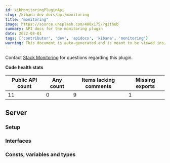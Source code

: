 ```yaml
---
id: kibMonitoringPluginApi
slug: /kibana-dev-docs/api/monitoring
title: "monitoring"
image: https://source.unsplash.com/400x175/?github
summary: API docs for the monitoring plugin
date: 2022-08-01
tags: ['contributor', 'dev', 'apidocs', 'kibana', 'monitoring']
warning: This document is auto-generated and is meant to be viewed inside our experimental, new docs system. Reach out in #docs-engineering for more info.
---
```




Contact [Stack Monitoring](https://github.com/orgs/elastic/teams/stack-monitoring-ui) for questions regarding this plugin.

**Code health stats**

| Public API count  | Any count | Items lacking comments | Missing exports |
|-------------------|-----------|------------------------|-----------------|
| 11 | 0 | 9 | 1 |

## Server

### Setup
<DocDefinitionList data={[monitoringObj.server.setup]}/>

### Interfaces
<DocDefinitionList data={monitoringObj.server.interfaces}/>

### Consts, variables and types
<DocDefinitionList data={monitoringObj.server.misc}/>

